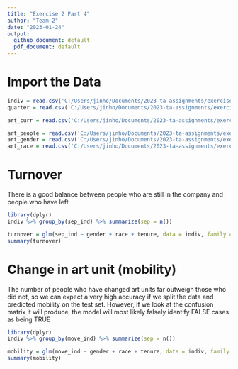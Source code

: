 ---
title: "Exercise 2 Part 4"
author: "Team 2"
date: "2023-01-24"
output:
  github_document: default
  pdf_document: default
---
# Import the Data
```{r}
indiv = read.csv('C:/Users/jinho/Documents/2023-ta-assignments/exercise2_data/final_indiv.csv')
quarter = read.csv('C:/Users/jinho/Documents/2023-ta-assignments/exercise2_data/final_quarter.csv')

art_curr = read.csv('C:/Users/jinho/Documents/2023-ta-assignments/exercise2_data/current_art.csv')

art_people = read.csv('C:/Users/jinho/Documents/2023-ta-assignments/exercise2_data/people_art.csv')
art_gender = read.csv('C:/Users/jinho/Documents/2023-ta-assignments/exercise2_data/art_gender.csv')
art_race = read.csv('C:/Users/jinho/Documents/2023-ta-assignments/exercise2_data/art_race.csv')
```

# Turnover
There is a good balance between people who are still in the company and people who have left
```{r, warning = FALSE}
library(dplyr)
indiv %>% group_by(sep_ind) %>% summarize(sep = n())
```

```{r}
turnover = glm(sep_ind ~ gender + race + tenure, data = indiv, family = 'binomial')
summary(turnover)
```

# Change in art unit (mobility)
The number of people who have changed art units far outweigh those who did not, so we can expect a very high accuracy if we split the data and predicted mobility on the test set. However, if we look at the confusion matrix it will produce, the model will most likely falsely identify FALSE cases as being TRUE
```{r, warning = FALSE}
library(dplyr)
indiv %>% group_by(move_ind) %>% summarize(sep = n())
```

```{r}
mobility = glm(move_ind ~ gender + race + tenure, data = indiv, family = 'binomial')
summary(mobility)
```

